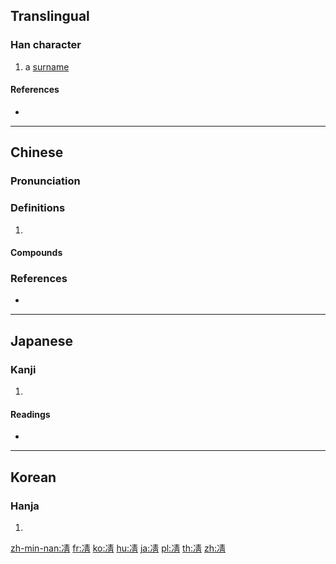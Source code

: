 ==Translingual==

===Han character===
{{Han char|rn=15|rad=冫|as=08|sn=10|four=35127|canj=IMQMB|ids=⿰冫青 <small>(GT)</small>,⿰冫靑 <small>(K)</small>}}

# a [[surname]]

====References====
* {{Han ref|kx=0132.420|dkj=01666|dj=0296.300|hdz=10298.010|uh=51CA|ud=20938|bh=D0E1|bd=53473}}

----

==Chinese==
{{zh-forms}}

===Pronunciation===
{{zh-pron
|m=qìng
|c=cing3,zing6
|mn=chhìn
|mc=y
|oc=y
|cat=
}}

===Definitions===
{{zh-hanzi}}

# {{rfdef|zh}}

====Compounds====
{{zh-der|冬溫夏凊}}

===References===
* {{R:yue:Hanzi}}

----

==Japanese==

===Kanji===
{{ja-kanji|grade=|rs=冫08}}

# {{defn|lang=ja|sort=冫08}}

====Readings====
* {{ja-readings|on=[[せい]] (sei), [[しゃう]] (shau)|kun=[[さむい]] (samui), [[すずしい]] (suzushii)}}

----

==Korean==

===Hanja===
{{ko-hanja|hangeul=청|rv=cheong|mr=ch'ŏng}}

# {{defn|lang=ko|sort=冫08}}

[[zh-min-nan:凊]]
[[fr:凊]]
[[ko:凊]]
[[hu:凊]]
[[ja:凊]]
[[pl:凊]]
[[th:凊]]
[[zh:凊]]